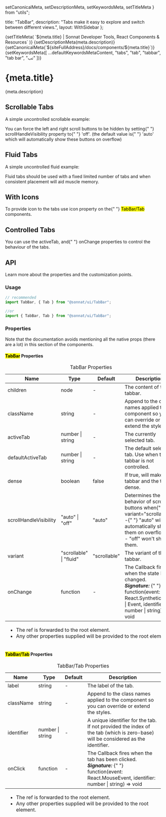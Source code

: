   setCanonicalMeta,
  setDescriptionMeta,
  setKeywordsMeta,
  setTitleMeta
} from "utils";

  title: "TabBar",
  description:
    "Tabs make it easy to explore and switch between different views.",
  layout: WithSidebar
};

<Head>
  {setTitleMeta(
    `${meta.title} | Sonnat Developer Tools, React Components & Resources`
  )}
  {setDescriptionMeta(meta.description)}
  {setCanonicalMeta(`${siteFullAddress}/docs/components/${meta.title}`)}
  {setKeywordsMeta([
    ...defaultKeywordsMetaContent,
    "tabs",
    "tab",
    "tabbar",
    "tab bar",
    "تب"
  ])}
</Head>

<h1>
  <span>{meta.title}</span>
  <AnchorButton anchorId="overview" />
  <PageEditButton href={`pages/docs/components/${meta.title}.mdx`} />
</h1>

<p>{meta.description}</p>

<h2>
  <span>Scrollable Tabs</span>
  <AnchorButton anchorId="scrollable-tabs" />
</h2>

<p>A simple uncontrolled scrollable example:</p>

<TabSimpleScrollableDemo />

<p>
  You can force the left and right scroll buttons to be hidden by setting{" "}
  <inlineCode>scrollHandleVisibility</inlineCode> property to{" "}
  <inlineCode>'off'</inlineCode>. (the default value is{" "}
  <inlineCode>'auto'</inlineCode> which will automatically show these buttons on
  overflow)
</p>

<h2>
  <span>Fluid Tabs</span>
  <AnchorButton anchorId="fluid-tabs" />
</h2>

<p>A simple uncontrolled fluid example:</p>

<TabSimpleFluidDemo />

<p>
  Fluid tabs should be used with a fixed limited number of tabs and when
  consistent placement will aid muscle memory.
</p>

<h2>
  <span>With Icons</span>
  <AnchorButton anchorId="with-icons" />
</h2>

<p>
  To provide icon to the tabs use <inlineCode>icon</inlineCode> property on the{" "}
  <mark>TabBar/Tab</mark> components.
</p>

<TabWithIconsDemo />

<h2>
  <span>Controlled Tabs</span>
  <AnchorButton anchorId="controlled-tabs" />
</h2>

<p>
  You can use the <inlineCode>activeTab</inlineCode>, and{" "}
  <inlineCode>onChange</inlineCode> properties to control the behaviour of the
  tabs.
</p>

<TabControllingDemo />

<h2>
  <span>API</span>
  <AnchorButton anchorId="api" />
</h2>

<p>Learn more about the properties and the customization points.</p>

<h3>
  <span>Usage</span>
  <AnchorButton anchorId="usage" />
</h3>

```typescript
// recommended
import TabBar, { Tab } from "@sonnat/ui/TabBar";

//or
import { TabBar, Tab } from "@sonnat/ui/TabBar";
```

<h3>
  <span>Properties</span>
  <AnchorButton anchorId="properties" />
</h3>

<p>
  Note that the documentation avoids mentioning all the native props (there are
  a lot) in this section of the components.
</p>

<h4>
  <span>
    <mark>TabBar</mark> Properties
  </span>
  <AnchorButton anchorId="parent-properties" />
</h4>

<table cols={4}>
  <caption>TabBar Properties</caption>
  <thead>
    <tr>
      <th>Name</th>
      <th>Type</th>
      <th>Default</th>
      <th>Description</th>
    </tr>
  </thead>
  <tbody>
    <tr>
      <td>children</td>
      <td>node</td>
      <td>-</td>
      <td>The content of the tabbar.</td>
    </tr>
    <tr>
      <td>className</td>
      <td>string</td>
      <td>-</td>
      <td>
        Append to the class names applied to the component so you can override
        or extend the styles.
      </td>
    </tr>
    <tr>
      <td>activeTab</td>
      <td>number | string</td>
      <td>-</td>
      <td>The currently selected tab.</td>
    </tr>
    <tr>
      <td>defaultActiveTab</td>
      <td>number | string</td>
      <td>-</td>
      <td>The default selected tab. Use when the tabbar is not controlled.</td>
    </tr>
    <tr>
      <td>dense</td>
      <td>boolean</td>
      <td>false</td>
      <td>
        If <inlineCode>true</inlineCode>, will make the tabbar and the tabs
        dense.
      </td>
    </tr>
    <tr>
      <td>scrollHandleVisibility</td>
      <td>"auto" | "off"</td>
      <td>"auto"</td>
      <td>
        Determines the behavior of scroll buttons when{" "}
        <inlineCode>variant="scrollable"</inlineCode> :<br />-{" "}
        <inlineCode>"auto"</inlineCode> will automatically show them on
        overflow.
        <br />- <inlineCode>"off"</inlineCode> won't show them.
        <br />
      </td>
    </tr>
    <tr>
      <td>variant</td>
      <td>
        "scrollable"
        <br />| "fluid"
      </td>
      <td>"scrollable"</td>
      <td>The variant of the tabbar.</td>
    </tr>
    <tr>
      <td>onChange</td>
      <td>function</td>
      <td>-</td>
      <td>
        The Callback fires when the state has changed.
        <br />
        <em>
          <strong>Signature:</strong>
        </em>{" "}
        <inlineCode>
          function(event: React.SyntheticEvent | Event, identifier: number |
          string) => void
        </inlineCode>
      </td>
    </tr>
  </tbody>
  <tfoot>
    <tr>
      <td colSpan="4">
        <ul>
          <li>
            The <inlineCode>ref</inlineCode> is forwarded to the root element.
          </li>
          <li>
            Any other properties supplied will be provided to the root element.
          </li>
        </ul>
      </td>
    </tr>
  </tfoot>
</table>

<h4>
  <span>
    <mark>TabBar/Tab</mark> Properties
  </span>
  <AnchorButton anchorId="tabbar-tab-properties" />
</h4>

<table cols={4}>
  <caption>TabBar/Tab Properties</caption>
  <thead>
    <tr>
      <th>Name</th>
      <th>Type</th>
      <th>Default</th>
      <th>Description</th>
    </tr>
  </thead>
  <tbody>
    <tr>
      <td>label</td>
      <td>string</td>
      <td>-</td>
      <td>The label of the tab.</td>
    </tr>
    <tr>
      <td>className</td>
      <td>string</td>
      <td>-</td>
      <td>
        Append to the class names applied to the component so you can override
        or extend the styles.
      </td>
    </tr>
    <tr>
      <td>identifier</td>
      <td>number | string</td>
      <td>-</td>
      <td>
        A unique identifier for the tab.
        <br />
        If not provided the index of the tab (which is zero-base) will be
        considered as the identifier.
      </td>
    </tr>
    <tr>
      <td>onClick</td>
      <td>function</td>
      <td>-</td>
      <td>
        The Callback fires when the tab has been clicked.
        <br />
        <em>
          <strong>Signature:</strong>
        </em>{" "}
        <inlineCode>
          function(event: React.MouseEvent, identifier: number | string) => void
        </inlineCode>
      </td>
    </tr>
  </tbody>
  <tfoot>
    <tr>
      <td colSpan="4">
        <ul>
          <li>
            The <inlineCode>ref</inlineCode> is forwarded to the root element.
          </li>
          <li>
            Any other properties supplied will be provided to the root element.
          </li>
        </ul>
      </td>
    </tr>
  </tfoot>
</table>
